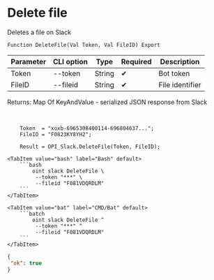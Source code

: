 ﻿---
sidebar_position: 4
---


# Delete file
 Deletes a file on Slack



`Function DeleteFile(Val Token, Val FileID) Export`

  | Parameter | CLI option | Type | Required | Description |
  |-|-|-|-|-|
  | Token | --token | String | &#x2714; | Bot token |
  | FileID | --fileid | String | &#x2714; | File identifier |

  
  Returns:  Map Of KeyAndValue - serialized JSON response from Slack

<br/>




```bsl title="1C:Enterprise/OneScript code example"
    Token  = "xoxb-6965308400114-696804637...";
    FileID = "F0823KY8YH2";

    Result = OPI_Slack.DeleteFile(Token, FileID);
```
 

 <Tabs>
  
    <TabItem value="bash" label="Bash" default>
        ```bash
            oint slack DeleteFile \
             --token "***" \
             --fileid "F081VDQRDLM"
        ```
    </TabItem>
  
    <TabItem value="bat" label="CMD/Bat" default>
        ```batch
            oint slack DeleteFile ^
             --token "***" ^
             --fileid "F081VDQRDLM"
        ```
    </TabItem>
</Tabs>


```json title="Result"
{
 "ok": true
}
```
